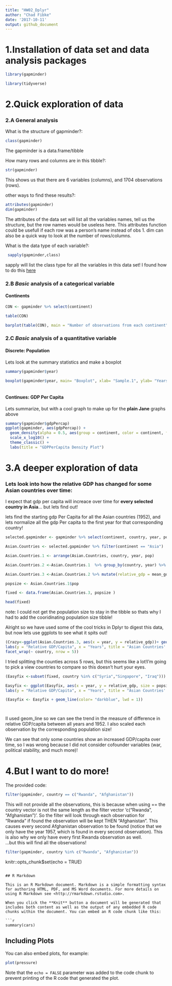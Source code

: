 ```yaml
---
title: "HW02_Dplyr"
author: "Chad Fibke"
date: '2017-10-11'
output: github_document
---
```

# 1.Installation of data set and data analysis packages 

```r
library(gapminder)
```
```r
library(tidyverse)
```

# 2.Quick exploration of data
### 2.A General analysis 
What is the structure of gapminder?: 
```r
class(gapminder)
```
The gapminder is a data.frame/tibble 

How many rows and columns are in this tibble?:
```r
str(gapminder)
```
This shows us that there are 6 variables (columns), and 1704 observations (rows).

other ways to find these results?:
```r
attributes(gapminder)
dim(gapminder)
```
The attributes of the data set will list all the variables names, tell us the structure, but the row names would be useless here. This attributes function could be usefull if each row was a person's name instead of obs 1. dim can also be a quick way to look at the number of rows/columns. 

What is the data type of each variable?:
```r
 sapply(gapminder,class)
```
 sapply will list the class type for all the variables in this data set! I found how to do this [here](https://www.r-bloggers.com/find-type-of-variables-in-a-data-frame/)
 
### 2.B *Basic* analysis of a categorical variable
 
#### Continents 
```r
CON <- gapminder %>% select(continent)

table(CON)

barplot(table(CON), main = "Number of observations from each continent", xlab = "continent", ylab ="Frequency", ylim = c(0, 750))
```

### 2.C *Basic* analysis of a quantitative variable
#### Discrete: Population

Lets look at the summary statistics and make a boxplot

```r
summary(gapminder$year)  

boxplot(gapminder$year, main= "Boxplot", xlab= "Sample.1", ylab= "Years", ylim = c(1925, 2025))
  

```

#### Continues: GDP Per Capita
Lets summarize, but with a cool graph to make up for the **plain Jane** graphs above

```r
summary(gapminder$gdpPercap) 
ggplot(gapminder, aes(gdpPercap)) +
  geom_density(alpha = 0.5, aes(group = continent, color = continent, fill = continent)) +
  scale_x_log10() +
  theme_classic() +
  labs(title = "GDPPerCapita Density Plot")
```

# 3.A deeper exploration of data
### Lets look into how the **relative** GDP has changed for some Asian countries over time:
 
I expect that gdp per capita will increace over time for **every selected country in Asia**... but lets find out!

lets find the starting gdp Per Capita for all the Asian countries (1952), and lets normalize all the gdp Per capita to the first year for that corresponding country! 

```r
selected.gapminder <- gapminder %>% select(continent, country, year, pop, gdpPercap)

Asian.Countries <- selected.gapminder %>% filter(continent == "Asia")

Asian.Countries.1 <- arrange(Asian.Countries, country, year, pop)

Asian.Countries.2 <-Asian.Countries.1  %>% group_by(country, year) %>%  summarize(mean_gdp=mean(gdpPercap))

Asian.Countries.3 <-Asian.Countries.2 %>% mutate(relative_gdp = mean_gdp/ nth(mean_gdp,1))

popsize <- Asian.Countries.1$pop

fixed <- data.frame(Asian.Countries.3, popsize )

head(fixed)

```
note: I could not get the population size to stay in the tibble so thats why I had to add the cooridinating population size tibble!

Alright so we have used some of the cool tricks in Dplyr to digest this data, but now lets use ggplots to see what it spits out!
```r
(Crazy<-ggplot(Asian.Countries.3, aes(x = year, y = relative_gdp))+ geom_jitter()+
labs(y = "Relative GDP/Capita", x = "Years", title = "Asian Countries' GPD/Capita Over the Years")+
facet_wrap(~ country, nrow = 5))

```


I tried splitting the counties across 5 rows, but this seems like a lot!I'm going to pick a view countries to compare so this doesn’t hurt your eyes.


```r
(Easyfix <-subset(fixed, country %in% c("Syria","Singapore", "Iraq")))

Easyfix <- ggplot(Easyfix, aes(x = year, y = relative_gdp, size = popsize))+ geom_jitter()+
labs(y = "Relative GDP/Capita", x = "Years", title = "Asian Countries' GPD/Capita Over the Years") + facet_wrap(~ country)

(Easyfix <- Easyfix + geom_line(color= "darkblue", lwd = 1))




```

II used geom_line so we can see the trend in the measure of difference in relative GDP/capita between all years and 1952. I also scaled each observation by the corresponding population size!

We can see that only some countries show an increased GDP/capita over time, so I was wrong because I did not consider cofounder variables (war, political stability, and much more)!


# 4.But I want to do more!
The provided code:
```r
filter(gapminder, country == c("Rwanda", "Afghanistan"))
```
This will not provide all the observations, this is because when using  == the country vector is not the same length as the filter vector 'c("Rwanda", "Afghanistan")'. So the filter will look through each observation for "Rwanda" if found the observation will be kept THEN "Afghanistan". This causes every second Afghanistan observation to be found (notice that we only have the year 1957, which is found in every second observation). This is also why we only have every first Rwanda observation as well.  
...but this will find all the observations!

```r
filter(gapminder, country %in% c("Rwanda", "Afghanistan"))
```


knitr::opts_chunk$set(echo = TRUE)
```

## R Markdown

This is an R Markdown document. Markdown is a simple formatting syntax for authoring HTML, PDF, and MS Word documents. For more details on using R Markdown see <http://rmarkdown.rstudio.com>.

When you click the **Knit** button a document will be generated that includes both content as well as the output of any embedded R code chunks within the document. You can embed an R code chunk like this:

```r
summary(cars)
```

## Including Plots

You can also embed plots, for example:

```r
plot(pressure)
```

Note that the `echo = FALSE` parameter was added to the code chunk to prevent printing of the R code that generated the plot.
